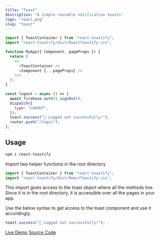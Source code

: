 ```yaml
---
title: "Toast"
description: "A simple reusable notification toasts"
logo: "react.png"
slug: "toast"
---
```


```js
import { ToastContainer } from "react-toastify";
import "react-toastify/dist/ReactToastify.css";

function MyApp({ Component, pageProps }) {
  return (
    <>
      <ToastContainer />
      <Component {...pageProps} />
    </>
  );
}
```

```js
const logout = async () => {
  await firebase.auth().signOut();
  dispatch({
    type: "LOGOUT",
  });
  toast.success("🚀 Logged out successfully!");
  router.push("/login");
};
```

## Usage


```bash
npm i react-toastify
```

Import two helper functions in the root directory

```js
import { ToastContainer } from "react-toastify";
import "react-toastify/dist/ReactToastify.css";
```

This import gives access to the toast object where all the methods live. Since it is in the root directory, it is accessible over all the pages in your app.


Use the below syntax to get access to the toast component and use it accordingly.

```js
toast.success("🚀 Logged out successfully!");
```

[Live Demo](http://manuarora.in/demos/demo/toast)
[Source Code](https://github.com/manuarora700/portfolio-website/tree/master/pages/demos/demo/toast)